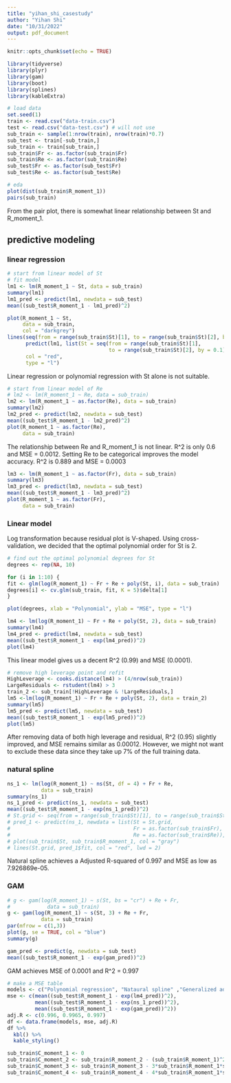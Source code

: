 ```yaml
---
title: "yihan_shi_casestudy"
author: "Yihan Shi"
date: "10/31/2022"
output: pdf_document
---
```


```r
knitr::opts_chunk$set(echo = TRUE)
```

```r
library(tidyverse)
library(plyr)
library(gam)
library(boot)
library(splines)
library(kableExtra)
```

```r
# load data
set.seed(1)
train <- read.csv("data-train.csv")
test <- read.csv("data-test.csv") # will not use
sub_train <- sample(1:nrow(train), nrow(train)*0.7)
sub_test <- train[-sub_train,]
sub_train <- train[sub_train,]
sub_train$Fr <- as.factor(sub_train$Fr)
sub_train$Re <- as.factor(sub_train$Re)
sub_test$Fr <- as.factor(sub_test$Fr)
sub_test$Re <- as.factor(sub_test$Re)
```

```r
# eda
plot(dist(sub_train$R_moment_1))
pairs(sub_train)
```
From the pair plot, there is somewhat linear relationship between St and R_moment_1. 


## predictive modeling
### linear regression
```r
# start from linear model of St
# fit model
lm1 <- lm(R_moment_1 ~ St, data = sub_train)
summary(lm1)
lm1_pred <- predict(lm1, newdata = sub_test)
mean((sub_test$R_moment_1 - lm1_pred)^2)

plot(R_moment_1 ~ St,
     data = sub_train,
     col = "darkgrey")
lines(seq(from = range(sub_train$St)[1], to = range(sub_train$St)[2], by = 0.1), 
      predict(lm1, list(St = seq(from = range(sub_train$St)[1], 
                                 to = range(sub_train$St)[2], by = 0.1))),
      col = "red",
      type = "l")
```
Linear regression or polynomial regression with St alone is not suitable.

```r
# start from linear model of Re
# lm2 <- lm(R_moment_1 ~ Re, data = sub_train)
lm2 <- lm(R_moment_1 ~ as.factor(Re), data = sub_train)
summary(lm2)
lm2_pred <- predict(lm2, newdata = sub_test)
mean((sub_test$R_moment_1 - lm2_pred)^2)
plot(R_moment_1 ~ as.factor(Re),
     data = sub_train)
```
The relationship between Re and R_moment_1 is not linear. R^2 is only 0.6 and MSE = 0.0012. Setting Re to be categorical improves the model accuracy. R^2 is 0.889 and MSE = 0.0003 

```r
lm3 <- lm(R_moment_1 ~ as.factor(Fr), data = sub_train)
summary(lm3)
lm3_pred <- predict(lm3, newdata = sub_test)
mean((sub_test$R_moment_1 - lm3_pred)^2)
plot(R_moment_1 ~ as.factor(Fr),
     data = sub_train)
```

### Linear model
Log transformation because residual plot is V-shaped.
Using cross-validation, we decided that the optimal polynomial order for St is 2.
```r
# find out the optimal polynomial degrees for St
degrees <- rep(NA, 10)

for (i in 1:10) {
fit <- glm(log(R_moment_1) ~ Fr + Re + poly(St, i), data = sub_train)
degrees[i] <- cv.glm(sub_train, fit, K = 5)$delta[1]
}

plot(degrees, xlab = "Polynomial", ylab = "MSE", type = "l")

lm4 <- lm(log(R_moment_1) ~ Fr + Re + poly(St, 2), data = sub_train)
summary(lm4)
lm4_pred <- predict(lm4, newdata = sub_test)
mean((sub_test$R_moment_1 - exp(lm4_pred))^2)
plot(lm4)
```
This linear model gives us a decent R^2 (0.99) and MSE (0.0001). 

```r
# remove high leverage point and refit
HighLeverage <- cooks.distance(lm4) > (4/nrow(sub_train))
LargeResiduals <- rstudent(lm4) > 3
train_2 <- sub_train[!HighLeverage & !LargeResiduals,]
lm5 <-lm(log(R_moment_1) ~ Fr + Re + poly(St, 2), data = train_2)
summary(lm5)
lm5_pred <- predict(lm5, newdata = sub_test)
mean((sub_test$R_moment_1 - exp(lm5_pred))^2)
plot(lm5)
```
After removing data of both high leverage and residual, R^2 (0.95) slightly improved, and MSE remains similar as 0.00012. However, we might not want to exclude these data since they take up 7% of the full training data.

### natural spline
```r
ns_1 <- lm(log(R_moment_1) ~ ns(St, df = 4) + Fr + Re,
           data = sub_train)
summary(ns_1)
ns_1_pred <- predict(ns_1, newdata = sub_test)
mean((sub_test$R_moment_1 - exp(ns_1_pred))^2)
# St.grid <- seq(from = range(sub_train$St)[1], to = range(sub_train$St)[2])
# pred_1 <- predict(ns_1, newdata = list(St = St.grid, 
#                                        Fr = as.factor(sub_train$Fr),
#                                        Re = as.factor(sub_train$Re)), se = TRUE)
# plot(sub_train$St, sub_train$R_moment_1, col = "gray")
# lines(St.grid, pred_1$fit, col = "red", lwd = 2)
```
Natural spline achieves a Adjusted R-squared of 0.997 and MSE as low as  7.926869e-05.

### GAM

```r
# g <- gam(log(R_moment_1) ~ s(St, bs = "cr") + Re + Fr,
#            data = sub_train)
g <- gam(log(R_moment_1) ~ s(St, 3) + Re + Fr,
           data = sub_train)
par(mfrow = c(1,3))
plot(g, se = TRUE, col = "blue")
summary(g)
```

```r
gam_pred <- predict(g, newdata = sub_test)
mean((sub_test$R_moment_1 - exp(gam_pred))^2)
```
GAM achieves MSE of 0.0001 and R^2 = 0.997

```r
# make a MSE table
models <- c("Polynomial regression", "Nataural spline" ,"Generalized additive model")
mse <- c(mean((sub_test$R_moment_1 - exp(lm4_pred))^2), 
         mean((sub_test$R_moment_1 - exp(ns_1_pred))^2),
         mean((sub_test$R_moment_1 - exp(gam_pred))^2))
adj.R <- c(0.996, 0.9965, 0.997)
df <- data.frame(models, mse, adj.R)
df %>% 
  kbl() %>% 
  kable_styling()
```

```r
sub_train$C_moment_1 <- 0
sub_train$C_moment_2 <- sub_train$R_moment_2 - (sub_train$R_moment_1)^2
sub_train$C_moment_3 <- sub_train$R_moment_3 - 3*sub_train$R_moment_1*sub_train$R_moment_2 + 2*(sub_train$R_moment_1)^3
sub_train$C_moment_4 <- sub_train$R_moment_4 - 4*sub_train$R_moment_1*sub_train$R_moment_3 + 6*(sub_train$R_moment_1)^2*sub_train$R_moment_2 -3*(sub_train$R_moment_1)^4
```

